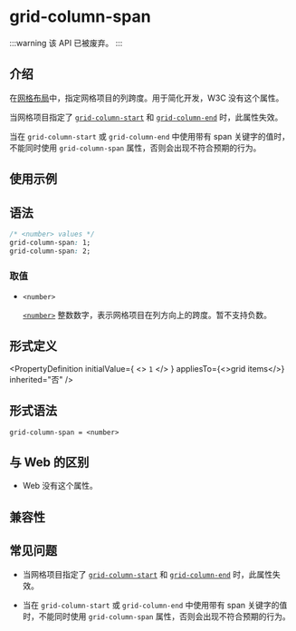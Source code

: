 
# <Deprecated /> grid-column-span

:::warning
该 API 已被废弃。
:::

## 介绍

在[网格布局](guide/ui/layout/grid-layout.mdx)中，指定网格项目的列跨度。用于简化开发，W3C 没有这个属性。

当网格项目指定了 [`grid-column-start`](./grid-column-start.mdx) 和 [`grid-column-end`](./grid-column-end.mdx) 时，此属性失效。

当在 `grid-column-start` 或 `grid-column-end` 中使用带有 span 关键字的值时，不能同时使用 `grid-column-span` 属性，否则会出现不符合预期的行为。

## 使用示例


<Go
  example="css-api"
  defaultFile="src/grid-column-span/App.tsx"
  img="/assets/doc/css/grid-column-span.png"
  defaultEntryFile="dist/grid-column-span.lynx.bundle"
  entry="src/grid-column-span"
/>

## 语法

```css
/* <number> values */
grid-column-span: 1;
grid-column-span: 2;
```

### 取值

- `<number>`

  [`<number>`](api/css/data-type/number.mdx) 整数数字，表示网格项目在列方向上的跨度。暂不支持负数。

## 形式定义


<PropertyDefinition
  initialValue={
    <>
      <code>1</code>
    </>
  }
  appliesTo={<>grid items</>}
  inherited="否"
/>

## 形式语法

```
grid-column-span = <number>
```

## 与 Web 的区别

- Web 没有这个属性。

## 兼容性


<LegacyCompatTable metadata="css/properties/grid-column-span" />

## 常见问题

- 当网格项目指定了 [`grid-column-start`](./grid-column-start.mdx) 和 [`grid-column-end`](./grid-column-end.mdx) 时，此属性失效。

- 当在 `grid-column-start` 或 `grid-column-end` 中使用带有 span 关键字的值时，不能同时使用 `grid-column-span` 属性，否则会出现不符合预期的行为。
